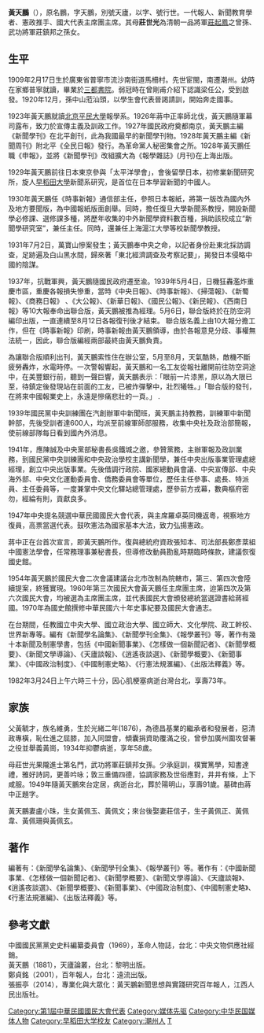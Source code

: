 {{noteTA
|G1=地名
}}
{{東亞男性歷史人物
|名稱 = 黃天鵬
|身份 = [[政治家|政治家]]、[[教育家|教育家]]、[[史学家|史学家]]、
|籍貫 = [[廣東|廣東]][[普寧|普寧]]
|族裔 = [[漢族|漢族]]
|姓=黃
|名=鵬
|字 = 天鵬
|號 = 別號天廬
|官職 =[[國大代表|國大代表]]主席團主席
|出生日期 = 1909年陰曆2月17日
|出生地點 = {{QING-1862}}[[廣東省|廣東省]][[普寧市|普寧市]]流沙南街道馬柵村|
逝世日期 = {{death date and age|1982|3|24|1909|2|17}}
|逝世地點 = {{ROC}}[[台北市|台北市]]
|墓葬 = 黃天鵬墓
|父親= 黃毓才
|嫡母= 莊世光
|子=黃佩正、黃佩韋、黃佩玄
|女=黃佩玉、[[黃佩珊|黃佩珊]]
}}
'''黃天鵬'''（{{bd|1909年|2月17日|1982年|3月24日}}），原名鵬，字天鵬，別號天廬，以字、號行世。一代報人、新聞教育學者、憲政推手、國大代表主席團主席。其母'''莊世光'''為清朝一品將軍[[莊起鳳|莊起鳳]]之曾孫、武功將軍莊鎮邦之孫女。

==生平==
1909年2月17日生於廣東省普寧市流沙南街道馬柵村。先世宦閩，南遷潮州。幼時在家鄉普寧就讀，畢業於[[三都書院|三都書院]]。弱冠時在曾剛甫介紹下認識梁任公，受到啟發。1920年12月，孫中山蒞汕頭，以學生會代表晉謁請訓，開始奔走國事。 

1923年黃天鵬就讀[[北京平民大學|北京平民大學]]報學系。1926年蔣中正率師北伐，黃天鵬隨軍幕司露布，致力於宣傳主義及訓政工作。1927年國民政府奠都南京，黃天鵬主編《新聞學刊》在北平創刊，此為我國最早的新聞學刊物。1928年黃天鵬主編《新聞周刊》附北平《全民日報》發行。為革命黨人秘密集會之所。1928年黃天鵬任職《申報》，並將《新聞學刊》改組擴大為《報學雜誌》(月刊)在上海出版。

1929年黃天鵬前往日本東京參與「太平洋學會」，會後留學日本，初修業新聞研究所，旋人[[早稻田大學|早稻田大學]]新聞系研究，是首位在日本學習新聞的中國人。

1930年黃天鵬任《時事新報》通信部主任，參照日本報紙，將第一版改為國內外及地方要聞版，為中國報紙版面創舉。同時，擔任復旦大學新聞系教授，開設新聞學必修課、選修課多種，將歷年收集的中外新聞學資料數百種，捐助該校成立“新聞學研究室”，兼任主任。同時，還兼任上海滬江大學等校新聞學教授。

1931年7月2日，萬寶山慘案發生；黃天鵬奉中央之命，以記者身份赴東北採訪調查，足跡遍及白山黑水間，歸來著「東北經濟調查及考察記要」，揭發日本侵略中國的陰謀。

1937年，抗戰軍興，黃天鵬隨國民政府遷至渝。1939年5月4日，日機狂轟濫炸重慶市區，重慶各報損失慘重，當時《中央日報》、《時事新報》、《掃蕩報》、《新蜀報》、《商務日報》 、《大公報》、《新華日報》、《國民公報》、《新民報》、《西南日報》等10大報奉命出聯合版，黃天鵬被推為經理。5月6日，聯合版終於在防空洞編印出版，一直連續至8月12日各報復刊後才結束。
聯合版名義上由10大報分擔工作，但在《時事新報》印刷，時事新報由黃天鵬領導，由於各報意見分歧、事權無法統一，因此，聯合版編經兩部最終由黃天鵬負責。

為讓聯合版順利出刊，黃天鵬索性住在辦公室，5月至8月，天氣酷熱，敵機不斷疲勞轟炸，水電時停。一次警報響起，黃天鵬和一名工友從報社離開前往防空洞途中，在美豐銀行前，聽到一聲巨響，黃天鵬表示：「眼前一片漆黑，原以為大限已至，待鎮定後發現站在前面的工友，已被炸彈擊中，壯烈犧牲。」「聯合版的發刊，在將來中國報業史上，永遠是慘痛悲壯的一頁。」 .

1939年國民黨中央訓練團在汽創辦軍中新聞班，黃天鵬主持教務，訓練軍中新聞幹部，先後受訓者達600人，均派至前線軍師部服務，收集中央社及政治部簡報，使前線部隊每日看到國內外消息。

1941年，應陳誠及中央黨部秘書長吳鐵城之邀，參贊黨務，主辦軍報及政訓業務，到國民黨中央訓練團和中央政治學校主講新聞學，兼任中央出版事業管理處總經理，創立中央出版事業。先後借調行政院、國家總動員會議、中央宣傳部、中央海外部、中央文化運動委員會、僑務委員會等單位，歷任主任參事、處長、特派員、主任委員等，一度兼掌中央文化驛站總管理處，歷參前方戎幕，數典樞府密勿，經綸有則，貢獻良多。

1947年中央提名競選中華民國國民大會代表，與主席羅卓英同機返粵，視察地方復員，高票當選代表。鼓吹憲法為國家基本大法，致力弘揚憲政。

蔣中正在台首次宣言，即黃天鵬所作。復與總統府資政張知本、司法部長鄭彥棻組中國憲法學會，任常務理事兼秘書長，但導修改動員勘亂時期臨時條款，建議恢復國史館。

1954年黃天鵬於國民大會二次會議建議台北市改制為院轄市，第三、第四次會陸續提案，終獲實現。1960年第三次國民大會黃天鵬任主席團主席，迨第四次及第六次國民大會，均被選為主席團主席，並代表國民大會頒發總統當選證書給蔣經國。1970年為國史館撰修中華民國六十年史事紀要及國民大會通志。

在台期間，任教國立中央大學、國立政治大學、國立師大、文化學院、政工幹校、世界新專等。編有《新聞學名論集》、《新聞學刊全集》、《報學叢刊》等，著作有幾十本新聞及制憲學書，包括《中國新聞事業》、《怎樣做一個新聞記者》、《新聞學概要》、《新聞文學導論》、《天廬談報》、《逍遙夜談選》、《新聞學概要》、《新聞事業》、《中國政治制度》、《中國制憲史略》、《行憲法規滙編》、《出版法釋義》等。

1982年3月24日上午六時三十分，因心肌梗塞病逝台灣台北，享壽73年。

==家族==
父黃毓才，族名維勇，生於光緒二年(1876)，為德昌基業的繼承者和發展者，惡清政專橫，恥仕進之屈膝，加入同盟會，傾囊捐資助覆滿之役，曾參加廣州圍攻督署之役並舉義黃崗，1934年抑鬱病逝，享年58歲。

母莊世光果隴進士第名門，武功將軍莊鎮邦女孫。少承庭訓，樸實篤學，知書達禮，雅好詩詞，更善吟咏；敦三重備四德，協調家務及世俗應對，井井有條，上下咸服。1949年隨黃天鵬來台定居，病逝台北，葬於陽明山，享壽91歲。墓碑由蔣中正題字。

黃天鵬妻盧小珠，生女黃佩玉、黃佩文；來台後娶妻莊信子，生子黃佩正、黃佩韋、黃佩珊與黃佩玄。

== 著作 ==
編著有：《新聞學名論集》、《新聞學刊全集》、《報學叢刊》等。著作有：《中國新聞事業、《怎樣做一個新聞記者》、《新聞學概要》、《新聞文學導論》、《天廬談報》、《逍遙夜談選》、《新聞學概要》、《新聞事業》、《中國政治制度》、《中國制憲史略》、《行憲法規滙編》、《出版法釋義》等。

== 參考文獻 ==
<div style="font-size: 85%">
<references />
</div>
中國國民黨黨史史料編纂委員會（1969），革命人物誌，台北：中央文物供應社經銷。<br>黃天鵬（1881），天廬論叢，台北：黎明出版。<br>鄭貞銘（2001），百年報人，台北：遠流出版。<br>張振亭（2014），專業化與大眾化：黃天鵬新聞思想與實踐研究百年報人，江西人民出版社。

{{DEFAULTSORT:H}}
[[Category:第1屆中華民國國民大會代表|Category:第1屆中華民國國民大會代表]]
[[Category:媒体先驱|Category:媒体先驱]]
[[Category:中华民国媒体人物|Category:中华民国媒体人物]]
[[Category:早稻田大学校友|Category:早稻田大学校友]]
[[Category:潮州人|Category:潮州人]]
[[Category:黄姓|T]]